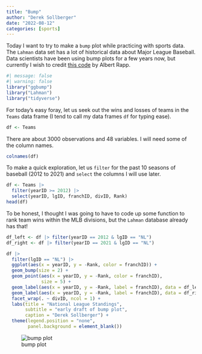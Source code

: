```yaml
---
title: "Bump"
author: "Derek Sollberger"
date: "2022-08-12"
categories: [sports]
---
```


Today I want to try to make a `bump` plot while practicing with sports data.  The `Lahman` data set has a lot of historical data about Major League Baseball.  Data scientists have been using bump plots for a few years now, but currently I wish to credit [this code](https://github.com/AlbertRapp/PublicTidyTuesday/blob/main/2022_w28_euroflights/2022_w28_euroflights.qmd) by Albert Rapp.

```r
#| message: false
#| warning: false
library("ggbump")
library("Lahman")
library("tidyverse")
```

For today's easy foray, let us seek out the wins and losses of teams in the `Teams` data frame (I tend to call my data frames `df` for typing ease).

```r
df <- Teams
```

There are about 3000 observations and 48 variables.  I will need some of the column names.

```r
colnames(df)
```

To make a quick exploration, let us `filter` for the past 10 seasons of baseball (2012 to 2021) and `select` the columns I will use later.

```r
df <- Teams |>
  filter(yearID >= 2012) |>
  select(yearID, lgID, franchID, divID, Rank)
head(df)
```

To be honest, I thought I was going to have to code up some function to rank team wins within the MLB divisions, but the `Lahman` database already has that!

```r
df_left <- df |> filter(yearID == 2012 & lgID == "NL")
df_right <- df |> filter(yearID == 2021 & lgID == "NL")
```


```r
df |>
  filter(lgID == "NL") |>
  ggplot(aes(x = yearID, y = -Rank, color = franchID)) +
  geom_bump(size = 2) +
  geom_point(aes(x = yearID, y = -Rank, color = franchID),
             size = 5) +
  geom_label(aes(x = yearID, y = -Rank, label = franchID), data = df_left) +
  geom_label(aes(x = yearID, y = -Rank, label = franchID), data = df_right) +
  facet_wrap(. ~ divID, ncol = 1) +
  labs(title = "National League Standings",
       subtitle = "early draft of bump plot",
       caption = "Derek Sollberger") +
  theme(legend.position = "none",
        panel.background = element_blank())
```

![bump plot](bump.png)